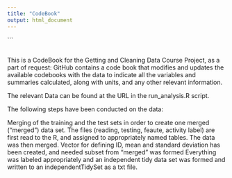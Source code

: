 ```yaml
---
title: "CodeBook"
output: html_document
---
```



```

## 
This is a CodeBook for the Getting and Cleaning Data Course Project, as a part of request: GitHub contains a code book that modifies and updates the available codebooks with the data to indicate all the variables and summaries calculated, along with units, and any other relevant information.

The relevant Data can be found at the URL in the run_analysis.R script.

The following steps have been conducted on the data:

Merging of the training and the test sets in order to create one merged ("merged") data set. The files (reading, testing, feaute, activity label) are first read to the R, and assigned to appropriately named tables. The data was then merged. Vector for defining ID, mean and standard deviation has been created, and needed subset from "merged" was formed Everything was labeled appropriately and an independent tidy data set was formed and written to an independentTidySet as a txt file.
